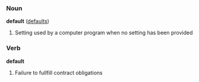 ===Noun===
'''default''' ([[defaults]])

#Setting used by a computer program when no setting has been provided

===Verb===
'''default'''

#Failure to fullfill contract obligations